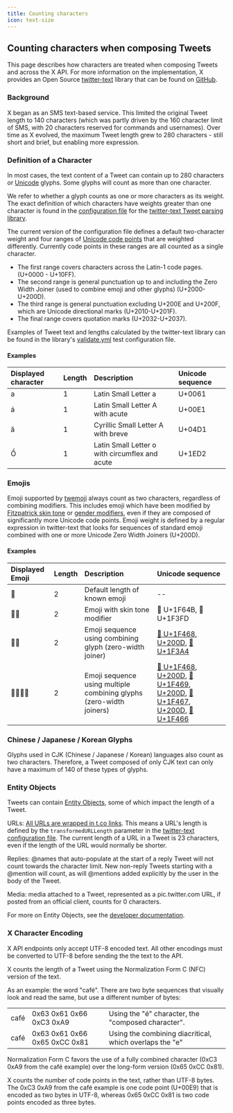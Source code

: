 ```yaml
---
title: Counting characters
icon: text-size
---
```


## Counting characters when composing Tweets

This page describes how characters are treated when composing Tweets and across the X API. For more information on the implementation, X provides an Open Source [twitter-text](http://github.com/twitter/twitter-text) library that can be found on [GitHub](https://github.com/twitter).

### Background

X began as an SMS text-based service. This limited the original Tweet length to 140 characters (which was partly driven by the 160 character limit of SMS, with 20 characters reserved for commands and usernames). Over time as X evolved, the maximum Tweet length grew to 280 characters - still short and brief, but enabling more expression. 

### Definition of a Character

In most cases, the text content of a Tweet can contain up to 280 characters or [Unicode](https://unicode.org/) glyphs. Some glyphs will count as more than one character. 

We refer to whether a glyph counts as one or more characters as its weight. The exact definition of which characters have weights greater than one character is found in the [configuration file](https://github.com/twitter/twitter-text/tree/master/config) for the [twitter-text Tweet parsing library](https://github.com/twitter/twitter-text).

The current version of the configuration file defines a default two-character weight and four ranges of [Unicode code points](https://unicode.org/charts/About.html) that are weighted differently. Currently code points in these ranges are all counted as a single character.

- The first range covers characters across the Latin-1 code pages. (U+0000 - U+10FF).
- The second range is general punctuation up to and including the Zero Width Joiner (used to combine emoji and other glyphs) (U+2000-U+200D).
- The third range is general punctuation excluding U+200E and U+200F, which are Unicode directional marks (U+2010-U+201F).
- The final range covers quotation marks (U+2032-U+2037).

Examples of Tweet text and lengths calculated by the twitter-text library can be found in the library's [validate.yml](https://github.com/twitter/twitter-text/blob/master/conformance/validate.yml) test configuration file.

#### Examples

| Displayed character | Length | Description | Unicode sequence |
|:---------------------|:--------|:-------------|:------------------|
| a | 1 | Latin Small Letter a | U+0061 |
| á | 1 | Latin Small Letter A with acute  | U+00E1 |
| ӑ | 1 | Cyrillic Small Letter A with breve | U+04D1 |
| Ồ | 1 | Latin Small Letter o with circumflex and acute | U+1ED2 |

### Emojis

Emoji supported by [twemoji](https://twemoji.twitter.com/) always count as two characters, regardless of combining modifiers. This includes emoji which have been modified by [Fitzpatrick skin tone](https://emojipedia.org/modifiers/) or [gender modifiers](https://blog.emojipedia.org/unicode-and-the-emoji-gender-gap/), even if they are composed of significantly more Unicode code points. Emoji weight is defined by a regular expression in twitter-text that looks for sequences of standard emoji combined with one or more Unicode Zero Width Joiners (U+200D).

#### Examples

| Displayed Emoji | Length | Description | Unicode sequence |
|:-----------------|:--------|:-------------|:------------------|
| 👾 | 2 | Default length of known emoji | -- |
| 🙋🏽 | 2 | Emoji with skin tone modifier | 🙋 U+1F64B, 🏽 U+1F3FD |
| 👨‍🎤 | 2 | Emoji sequence using combining glyph (zero-width joiner) | [👨 U+1F468](https://emojipedia.org/emoji/%F0%9F%91%A8/), [U+200D](https://emojipedia.org/emoji/%E2%80%8D/), [🎤 U+1F3A4](https://emojipedia.org/emoji/%F0%9F%8E%A4/) |
| 👨‍👩‍👧‍👦 | 2 | Emoji sequence using multiple combining glyphs (zero-width joiners) | [👨 U+1F468](https://emojipedia.org/emoji/%F0%9F%91%A8/), [U+200D](https://emojipedia.org/emoji/%E2%80%8D/), [👩 U+1F469](https://emojipedia.org/emoji/%F0%9F%91%A9/), [U+200D](https://emojipedia.org/emoji/%E2%80%8D/), [👧 U+1F467](https://emojipedia.org/emoji/%F0%9F%91%A7/), [U+200D](https://emojipedia.org/emoji/%E2%80%8D/), [👦 U+1F466](https://emojipedia.org/emoji/%F0%9F%91%A6/) |

### Chinese / Japanese / Korean Glyphs

Glyphs used in CJK (Chinese / Japanese / Korean) languages also count as two characters.  Therefore, a Tweet composed of only CJK text can only have a maximum of 140 of these types of glyphs.

### Entity Objects

Tweets can contain [Entity Objects](https://developer.twitter.com/content/developer-twitter/en/docs/tweets/data-dictionary/overview/entities-object), some of which impact the length of a Tweet.

URLs: [All URLs are wrapped in t.co links](https://developer.twitter.com/content/developer-twitter/en/docs/basics/tco). This means a URL's length is defined by the `transformedURLLength` parameter in the [twitter-text configuration file](https://github.com/twitter/twitter-text/tree/master/config). The current length of a URL in a Tweet is 23 characters, even if the length of the URL would normally be shorter.

Replies: @names that auto-populate at the start of a reply Tweet will not count towards the character limit.  New non-reply Tweets starting with a @mention will count, as will @mentions added explicitly by the user in the body of the Tweet.

Media: media attached to a Tweet, represented as a pic.twitter.com URL, if posted from an official client, counts for 0 characters.

For more on Entity Objects, see the [developer documentation](https://developer.twitter.com/content/developer-twitter/en/docs/tweets/data-dictionary/overview/entities-object).

### X Character Encoding

X API endpoints only accept UTF-8 encoded text. All other encodings must be converted to UTF-8 before sending the the text to the API.

X counts the length of a Tweet using the Normalization Form C (NFC) version of the text. 

As an example: the word "café". There are two byte sequences that visually look and read the same, but use a different number of bytes:

|     | | |
|:-----|:---|:---|
| café | 0x63 0x61 0x66 0xC3 0xA9 | Using the "é" character, the "composed character". |
| café | 0x63 0x61 0x66 0x65 0xCC 0x81 | Using the combining diacritical, which overlaps the "e" |

Normalization Form C favors the use of a fully combined character (0xC3 0xA9 from the café example) over the long-form version (0x65 0xCC 0x81). 

X counts the number of code points in the text, rather than UTF-8 bytes. The 0xC3 0xA9 from the café example is one code point (U+00E9) that is encoded as two bytes in UTF-8, whereas 0x65 0xCC 0x81 is two code points encoded as three bytes.